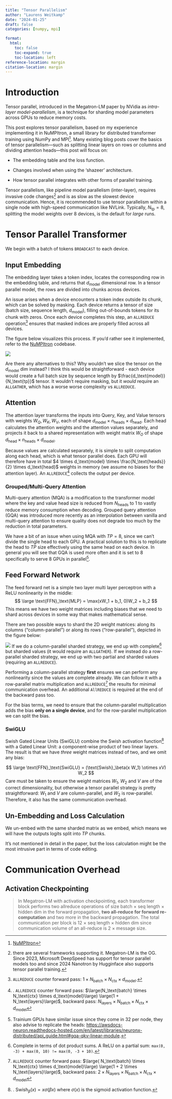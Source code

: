 ```yaml
---
title: "Tensor Parallelism"
author: "Laurens Weitkamp"
date: "2024-01-25"
draft: false
categories: [numpy, mpi]

format:
  html:
    toc: false
    toc-expand: true
    toc-location: left
reference-location: margin
citation-location: margin
---
```


# Introduction
Tensor parallel, introduced in the Megatron-LM paper by NVidia as *intra-layer model-parallelism*, is a technique for sharding model parameters across GPUs to reduce memory costs.

This post explores tensor parallelism, based on my experience implementing it in NuMPItron, a small library for distributed transformer training using NumPy and MPI[^1].
Many existing blog posts cover the basics of tensor parallelism—such as splitting linear layers on rows or columns and dividing attention heads—this post will focus on:

[^1]: [NuMPItron](https://github.com/lweitkamp/numpitron)

- The embedding table and the loss function.

- Changes involved when using the 'shazeer' architecture.

- How tensor parallel integrates with other forms of parallel training.

Tensor parallelism, like pipeline model parallelism (inter-layer), requires invasive code changes[^2] and is as slow as the slowest device communication. Hence, it is recommended to use tensor parallelism within a single node with high-speed communication like NVLink. Typically, $N_\text{tp} = 8$, splitting the model weights over 8 devices, is the default for *large* runs.

[^2]: there are several frameworks supporting it. Megatron-LM is the OG. Since 2023, Microsoft DeepSpeed has support for tensor parallel models too and since 2024 Nanotron by Hugginface also supports tensor parallel training.


# Tensor Parallel Transformer

We begin with a batch of tokens `BROADCAST` to each device.

## Input Embedding
The embedding layer takes a token index, locates the corresponding row in the embedding table, and returns that $d_\text{model}$ dimensional row.
In a tensor parallel model, the rows are divided into chunks across devices.

An issue arises when a device encounters a token index outside its chunk, which can be solved by masking.
Each device returns a tensor of size (batch size, sequence length, $d_\text{model}$), filling out-of-bounds tokens for its chunk with zeros.
Once each device completes this step, an `ALLREDUCE` operation[^3] ensures that masked indices are properly filled across all devices.

[^3]: `ALLREDUCE` counter forward pass: $1 \times N_\text{batch} \times N_\text{ctx} \times d_\text{model}$.

The figure below visualizes this process. If you'd rather see it implemented, refer to the [NuMPItron](https://github.com/lweitkamp/numpitron/blob/main/src/numpitron/nn/embedding.py#L44-L67) codebase.

![](embedding_tensor_parallel.png)

Are there any alternatives to this? Why wouldn't we slice the tensor on the $d_\text{model}$ dim instead? I think this would be straightforward - each device would create a full batch size by sequence length by $\frac{d_\text{model}}{N_\text{tp}}$ tensor. It wouldn't require masking, but it *would* require an `ALLGATHER`, which has a worse worse complexity vs `ALLREDUCE`.


## Attention
The attention layer transforms the inputs into Query, Key, and Value tensors with weights $W_Q, W_K, W_V,$ each of shape $d_\text{model} \times n_\text{heads} \times d_\text{head}$. Each head calculates the attention weights and the attention values separately, and projects it back to a shared representation with weight matrix $W_O$ of shape $d_\text{head} \times n_\text{heads} \times d_\text{model}$.

Because values are calculated separately, it is simple to split computation along each head, which is what tensor parallel does. Each GPU will therefore have in total $4 \times d_\text{model} \times \frac{N_\text{heads}}{2} \times d_\text{head}$ weights in memory (we assume no biases for the attention layer). An `ALLREDUCE`[^7] collects the output per device. 

[^7]: . `ALLREDUCE` counter forward pass: $\large(N_\text{batch} \times N_\text{ctx} \times d_\text{model}\large) \large(1 + N_\text{layers}\large)$, backward pass: $N_\text{layers} \times N_\text{batch} \times N_\text{ctx} \times d_\text{model}$


### Grouped/Multi-Query Attention
Multi-query attention (MQA) is a modification to the transformer model where the key and value head size is reduced from $N_\text{heads}$ to $1$ to vastly reduce memory consumption when decoding. Grouped query attention (GQA) was introduced more recently as an interpolation between vanilla and multi-query attention to ensure quality does not degrade too much by the reduction in total parameters. 

We have a bit of an issue when using MQA with $TP=8$, since we can't divide the single head to each GPU. A practical solution to this is to replicate the head to $TP$ size effectively using the same head on each device. In general you will see that GQA is used more often and it is set to 8 specifically to serve 8 GPUs in parallel[^8].

[^8]: Trainium GPUs have similar issue since they come in 32 per node, they also advise to replicate the heads: [https://awsdocs-neuron.readthedocs-hosted.com/en/latest/libraries/neuronx-distributed/api_guide.html#gqa-qkv-linear-module](https://awsdocs-neuron.readthedocs-hosted.com/en/latest/libraries/neuronx-distributed/api_guide.html#gqa-qkv-linear-module).


## Feed Forward Network
The feed forward net is a simple two layer multi layer perceptron with a ReLU nonlinearity in the middle:
$$
\large \text{FFN}_\text{MLP} = \max(xW_1 + b_1, 0)W_2 + b_2
$$
This means we have two weight matrices including biases that we need to shard across devices in some way that makes mathematical sense.

There are two possible ways to shard the 2D weight matrices: along its columns ("column-parallel") or along its rows ("row-parallel"), depicted in the figure below:

![](row-col-parallel.png)
If we do a column-parallel sharded strategy, we end up with complete[^9] but sharded values (it would require an `ALLGATHER`). If we instead do a row-parallel sharded strategy, we end up with two partial and sharded values (requiring an `ALLREDUCE`).

[^9]: Complete in terms of dot product sums. A ReLU on a partial sum: `max(0, -3) + max(0, 10) != max(0, -3 + 10)`.

Performing a column-parallel strategy **first** ensures we can perform any nonlinearity since the values are complete already. We can follow it with a row-parallel matrix multiplication and `ALLREDUCE`[^10] the results for minimal communication overhead. An additional `AllREDUCE` is required at the end of the backward pass too.

[^10]: `ALLREDUCE` counter forward pass: $\large( N_\text{batch} \times N_\text{ctx} \times d_\text{model}\large) \large(1 + 2 \times N_\text{layers}\large)$, backward pass: $2 \times N_\text{layers} \times N_\text{batch} \times N_\text{ctx} \times d_\text{model}$

For the bias terms, we need to ensure that the column-parallel multiplication adds the bias **only on a single device**, and for the row-parallel multiplication we can split the bias.

### SwiGLU
Swish Gated Linear Units (SwiGLU) combine the Swish activation function[^11] with a Gated Linear Unit: a component-wise product of two linear layers. The result is that we have *three* weight matrices instead of two, and we omit any bias:

[^11]: . $\text{Swish}_\beta(x) = x \sigma (\beta x)$ where $\sigma(x)$ is the sigmoid activation function.

$$
\large \text{FFN}_\text{SwiGLU} = (\text{Swish}_\beta(x W_1) \otimes xV) W_2
$$
Care must be taken to ensure the weight matrices $W_1$, $W_2$ and $V$ are of the correct dimensionality, but otherwise a tensor parallel strategy is pretty straightforward: $W_1$ and $V$ are column-parallel, and $W_2$ is row-parallel. Therefore, it also has the same communication overhead.


## Un-Embedding and Loss Calculation
We un-embed with the same sharded matrix as we embed, which means we will have the outputs logits split into $TP$ chunks.

It's not mentioned in detail in the paper, but the loss calculation might be the most intrusive part in terms of code editing. 


# Communication Overhead

## Activation Checkpointing
> In Megatron-LM with activation checkpointing, each transformer block performs two allreduce operations of size batch × seq length × hidden dim in the forward propagation, **two all-reduce for forward re-computation** and two more in the backward propagation. The total communication per block is 12 × seq length × hidden dim since communication volume of an all-reduce is 2 × message size.

